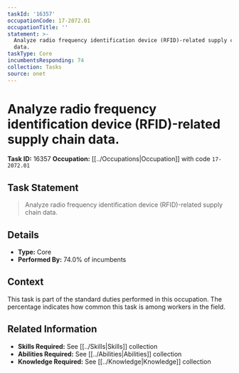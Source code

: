 ```yaml
---
taskId: '16357'
occupationCode: 17-2072.01
occupationTitle: ''
statement: >-
  Analyze radio frequency identification device (RFID)-related supply chain
  data.
taskType: Core
incumbentsResponding: 74
collection: Tasks
source: onet
---
```

# Analyze radio frequency identification device (RFID)-related supply chain data.

**Task ID:** 16357
**Occupation:** [[../Occupations|Occupation]] with code `17-2072.01`

## Task Statement

> Analyze radio frequency identification device (RFID)-related supply chain data.

## Details

- **Type:** Core
- **Performed By:** 74.0% of incumbents

## Context

This task is part of the standard duties performed in this occupation. The percentage indicates how common this task is among workers in the field.

## Related Information

- **Skills Required:** See [[../Skills|Skills]] collection
- **Abilities Required:** See [[../Abilities|Abilities]] collection
- **Knowledge Required:** See [[../Knowledge|Knowledge]] collection
